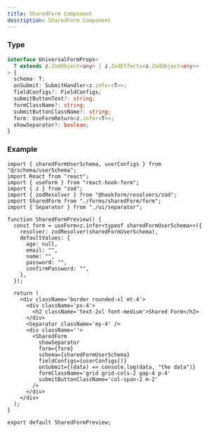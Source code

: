 ```yaml
---
title: SharedForm Component
description: SharedForm Component
---
```


### Type

```ts
interface UniversalFormProps<
  T extends z.ZodObject<any> | z.ZodEffects<z.ZodObject<any>>
> {
  schema: T;
  onSubmit: SubmitHandler<z.infer<T>>;
  fieldConfigs?: FieldConfigs;
  submitButtonText?: string;
  formClassName?: string;
  submitButtonClassName?: string;
  form: UseFormReturn<z.infer<T>>;
  showSeparator?: boolean;
}
```

### Example

```tsx
import { sharedFormUserSchema, userConfigs } from "@/schema/userSchema";
import React from "react";
import { useForm } from "react-hook-form";
import { z } from "zod";
import { zodResolver } from "@hookform/resolvers/zod";
import SharedForm from "./forms/sharedForm/form";
import { Separator } from "./ui/separator";

function SharedFormPreview() {
  const form = useForm<z.infer<typeof sharedFormUserSchema>>({
    resolver: zodResolver(sharedFormUserSchema),
    defaultValues: {
      age: null,
      email: "",
      name: "",
      password: "",
      confirmPassword: "",
    },
  });

  return (
    <div className='border rounded-xl mt-4'>
      <div className='px-4'>
        <h2 className='text-2xl font-medium'>Shared Form</h2>
      </div>
      <Separator className='my-4' />
      <div className=''>
        <SharedForm
          showSeparator
          form={form}
          schema={sharedFormUserSchema}
          fieldConfigs={userConfigs()}
          onSubmit={(data) => console.log(data, "the data")}
          formClassName='grid grid-cols-2 gap-4 p-4'
          submitButtonClassName='col-span-2 m-2'
        />
      </div>
    </div>
  );
}

export default SharedFormPreview;
```